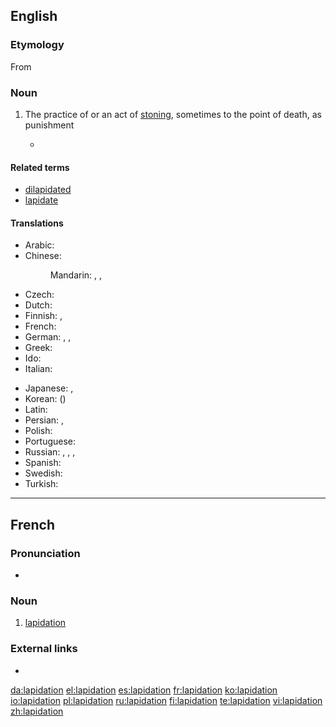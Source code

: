 ==English==

===Etymology===
From {{etyl|la|en}} {{term|lapis||stone|lang=la}}

===Noun===
{{en-noun}}

# {{context|legal|lang=en}} The practice of or an act of [[stoning]], sometimes to the point of death, as punishment
#* {{quote-news|title=International Women’s Day, another day of repression for women|work=亚州新闻 |date=Mar 6|year=2007|passage=The five women on trial were almost all activists for the full repeal (not just a moratorium) of '''lapidation''', ie stoning, from Iran’s law books.}}

====Related terms====
* [[dilapidated]]
* [[lapidate]]

====Translations====
{{trans-top|act of stoning, sometimes to the point of death}}
* Arabic: {{t|ar|رجم|m|tr=rajm}}
* Chinese:
*: Mandarin: {{t+|cmn|石刑|tr=shíxíng|sc=Hani}}, {{t|cmn|投石刑|tr=tóushíxíng|sc=Hani}}, {{t|cmn|投石|tr=tóushí|sc=Hani}}
* Czech: {{t|cs|kamenování}}
* Dutch: {{t+|nl|steniging|f}}
* Finnish: {{t|fi|kivittäminen}}, {{t|fi|kivitys}}
* French: {{t+|fr|lapidation|f}}
* German: {{t+|de|Steinigung|f}}, {{qualifier|from Arabic}} {{t|de|Radschm|m}}, {{t|de|Lapidation|f}}
* Greek: {{t+|el|λιθοβολισμός|m|tr=lithobolismós}}
* Ido: {{t|io|ston-agar}}
* Italian: {{t+|it|lapidazione|f}}
{{trans-mid}}
* Japanese: {{t|ja|石打ち|tr=いしうち, ishi-uchi}}, {{t|ja|石撃ち|tr=いしうち, ishi-uchi}}
* Korean: {{t|ko|투석형|sc=Hang}} ({{t|ko|投石刑|sc=Hani}})
* Latin: {{t|la|lapidatio|f}}
* Persian: {{t+|fa|سنگسار|tr=sangsâr}}, {{t+|fa|رجم|tr=rajm}}
* Polish: {{t+|pl|ukamienowanie|n}}
* Portuguese: {{t|pt|lapidação|f}}
* Russian: {{t|ru|побивание камнями|n|tr=pobivánije kamnjámi}}, {{t|ru|забрасывание камнями|n|tr=zabrásyvanije kamnjámi}}, {{t|ru|лапидация|f|tr=lapidácija}}, {{qualifier|from Arabic}} {{t|ru|раджм|m|tr=radžm}}
* Spanish: {{t+|es|lapidación|f}}
* Swedish: {{t+|sv|stening|c}}
* Turkish: {{t+|tr|recm}}
{{trans-bottom}}

----

==French==

===Pronunciation===
* {{IPA|/la.pi.da.sjɔ̃/|lang=fr}}

===Noun===
{{fr-noun|f}}

# [[#English|lapidation]]

===External links===
* {{R:TLFi}}

[[da:lapidation]]
[[el:lapidation]]
[[es:lapidation]]
[[fr:lapidation]]
[[ko:lapidation]]
[[io:lapidation]]
[[pl:lapidation]]
[[ru:lapidation]]
[[fi:lapidation]]
[[te:lapidation]]
[[vi:lapidation]]
[[zh:lapidation]]